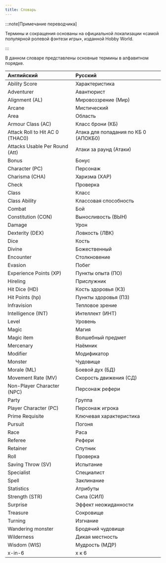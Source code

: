 ```yaml
---
title: Словарь
---
```


:::note[Примечание переводчика]

Термины и сокращения основаны на официальной локализации «самой популярной ролевой фэнтези игры», изданной Hobby World.

:::

В данном словаре представлены основные термины в алфавитном порядке.

| Английский                      | Русский                              |
| :------------------------------ | :----------------------------------- |
| Ability Score                   | Характеристика                       |
| Adventurer                      | Авантюрист                           |
| Alignment (AL)                  | Мировоззрение (Мир)                  |
| Arcane                          | Мистический                          |
| Area                            | Область                              |
| Armour Class (AC)               | Класс брони (КБ)                     |
| Attack Roll to Hit AC 0 (THAC0) | Атака для попадания по КБ 0 (АПОКБ0) |
| Attacks Usable Per Round (Att)  | Атаки за раунд (Атаки)               |
| Bonus                           | Бонус                                |
| Character (PC)                  | Персонаж                             |
| Charisma (CHA)                  | Харизма (ХАР)                        |
| Check                           | Проверка                             |
| Class                           | Класс                                |
| Class Ability                   | Классовая способность                |
| Combat                          | Бой                                  |
| Constitution (CON)              | Выносливость (ВЫН)                   |
| Damage                          | Урон                                 |
| Dexterity (DEX)                 | Ловкость (ЛВК)                       |
| Dice                            | Кость                                |
| Divine                          | Божественный                         |
| Encounter                       | Столкновение                         |
| Evasion                         | Побег                                |
| Experience Points (XP)          | Пункты опыта (ПО)                    |
| Hireling                        | Прислужник                           |
| Hit Dice (HD)                   | Кость здоровья (КЗ)                  |
| Hit Points (hp)                 | Пункты здоровья (ПЗ)                 |
| Infravision                     | Тепловое зрение                      |
| Intelligence (INT)              | Интеллект (ИНТ)                      |
| Level                           | Уровень                              |
| Magic                           | Магия                                |
| Magic item                      | Волшебный предмет                    |
| Mercenary                       | Наёмник                              |
| Modifier                        | Модификатор                          |
| Monster                         | Чудовище                             |
| Morale (ML)                     | Боевой дух (БД)                      |
| Movement Rate (MV)              | Скорость движения (СД)               |
| Non-Player Character (NPC)      | Персонаж рефери                      |
| Party                           | Группа                               |
| Player Character (PC)           | Персонаж игрока                      |
| Prime Requisite                 | Ключевая характеристика              |
| Pursuit                         | Погоня                               |
| Race                            | Раса                                 |
| Referee                         | Рефери                               |
| Retainer                        | Спутник                              |
| Roll                            | Проверка                             |
| Saving Throw (SV)               | Испытание                            |
| Specialist                      | Специалист                           |
| Spell                           | Заклинание                           |
| Statistics                      | Атрибуты                             |
| Strength (STR)                  | Сила (СИЛ)                           |
| Surprise                        | Эффект неожиданности                 |
| Treasure                        | Сокровище                            |
| Turning                         | Изгнание                             |
| Wandering monster               | Бродячий чудовище                    |
| Wilderness                      | Дикая местность                      |
| Wisdom (WIS)                    | Мудрость (МДР)                       |
| x-in-6                          | x к 6                                |
